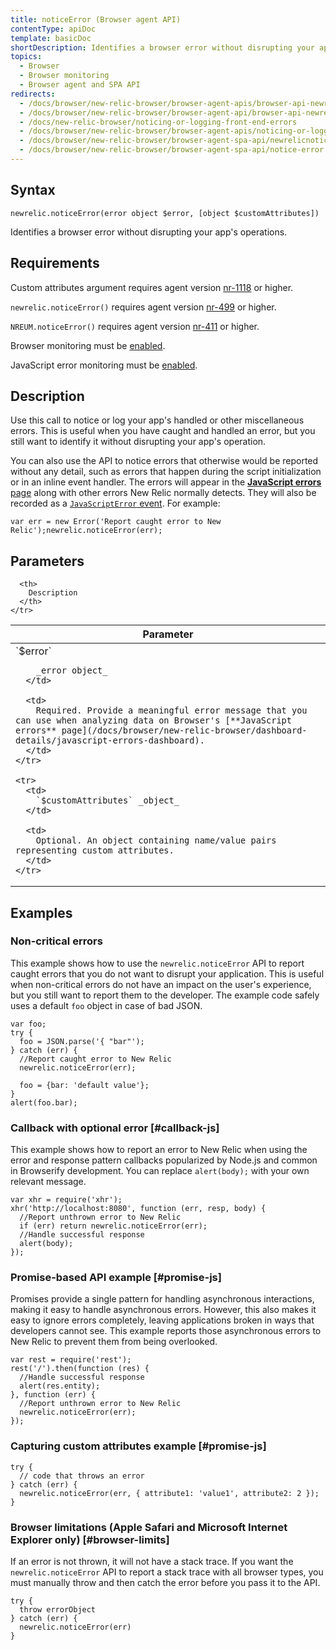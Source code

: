 ```yaml
---
title: noticeError (Browser agent API)
contentType: apiDoc
template: basicDoc
shortDescription: Identifies a browser error without disrupting your app&#039;s operations.
topics:
  - Browser
  - Browser monitoring
  - Browser agent and SPA API
redirects:
  - /docs/browser/new-relic-browser/browser-agent-apis/browser-api-newrelicnoticeerror
  - /docs/browser/new-relic-browser/browser-agent-api/browser-api-newrelicnoticeerror
  - /docs/new-relic-browser/noticing-or-logging-front-end-errors
  - /docs/browser/new-relic-browser/browser-agent-apis/noticing-or-logging-front-end-errors
  - /docs/browser/new-relic-browser/browser-agent-spa-api/newrelicnoticeerror-browser-agent-api
  - /docs/browser/new-relic-browser/browser-agent-spa-api/notice-error
---
```


## Syntax

```
newrelic.noticeError(error object $error, [object $customAttributes])
```

Identifies a browser error without disrupting your app's operations.

## Requirements

Custom attributes argument requires agent version [nr-1118](/docs/release-notes/new-relic-browser-release-notes/browser-agent-release-notes) or higher.

`newrelic.noticeError()` requires agent version [nr-499](/docs/release-notes/new-relic-browser-release-notes/browser-agent-release-notes) or higher.

`NREUM.noticeError()` requires agent version [nr-411](/docs/release-notes/new-relic-browser-release-notes/browser-agent-release-notes) or higher.

Browser monitoring must be [enabled](/docs/browser/new-relic-browser/getting-started/browser-settings).

JavaScript error monitoring must be [enabled](/docs/browser/new-relic-browser/getting-started/browser-settings).

## Description

Use this call to notice or log your app's handled or other miscellaneous errors. This is useful when you have caught and handled an error, but you still want to identify it without disrupting your app's operation.

You can also use the API to notice errors that otherwise would be reported without any detail, such as errors that happen during the script initialization or in an inline event handler. The errors will appear in the [**JavaScript errors** page](/docs/browser/new-relic-browser/dashboard-details/javascript-errors-dashboard) along with other errors New Relic normally detects. They will also be recorded as a [`JavaScriptError` event](https://docs.newrelic.com/attribute-dictionary?attribute_name=&events_tids%5B%5D=8327). For example:

```
var err = new Error('Report caught error to New Relic');newrelic.noticeError(err);
```

## Parameters

<Table>
  <thead>
    <tr>
      <th width="30%">
        Parameter
      </th>

      <th>
        Description
      </th>
    </tr>
  </thead>

  <tbody>
    <tr>
      <td>
        `$error`

        _error object_
      </td>

      <td>
        Required. Provide a meaningful error message that you can use when analyzing data on Browser's [**JavaScript errors** page](/docs/browser/new-relic-browser/dashboard-details/javascript-errors-dashboard).
      </td>
    </tr>

    <tr>
      <td>
        `$customAttributes` _object_
      </td>

      <td>
        Optional. An object containing name/value pairs representing custom attributes.
      </td>
    </tr>
  </tbody>
</Table>

## Examples

### Non-critical errors

This example shows how to use the `newrelic.noticeError` API to report caught errors that you do not want to disrupt your application. This is useful when non-critical errors do not have an impact on the user's experience, but you still want to report them to the developer. The example code safely uses a default `foo` object in case of bad JSON.

```
var foo;
try {
  foo = JSON.parse('{ "bar"');
} catch (err) {
  //Report caught error to New Relic
  newrelic.noticeError(err);

  foo = {bar: 'default value'};
}
alert(foo.bar);
```

### Callback with optional error [#callback-js]

This example shows how to report an error to New Relic when using the error and response pattern callbacks popularized by Node.js and common in Browserify development. You can replace `alert(body);` with your own relevant message.

```
var xhr = require('xhr');
xhr('http://localhost:8080', function (err, resp, body) {
  //Report unthrown error to New Relic
  if (err) return newrelic.noticeError(err);
  //Handle successful response
  alert(body);
});
```

### Promise-based API example [#promise-js]

Promises provide a single pattern for handling asynchronous interactions, making it easy to handle asynchronous errors. However, this also makes it easy to ignore errors completely, leaving applications broken in ways that developers cannot see. This example reports those asynchronous errors to New Relic to prevent them from being overlooked.

```
var rest = require('rest');
rest('/').then(function (res) {
  //Handle successful response
  alert(res.entity);
}, function (err) {
  //Report unthrown error to New Relic
  newrelic.noticeError(err);
});
```

### Capturing custom attributes example [#promise-js]

```
try {
  // code that throws an error
} catch (err) {
  newrelic.noticeError(err, { attribute1: 'value1', attribute2: 2 });
}
```

### Browser limitations (Apple Safari and Microsoft Internet Explorer only) [#browser-limits]

If an error is not thrown, it will not have a stack trace. If you want the `newrelic.noticeError` API to report a stack trace with all browser types, you must manually throw and then catch the error before you pass it to the API.

```
try {
  throw errorObject
} catch (err) {
  newrelic.noticeError(err)
}
```
